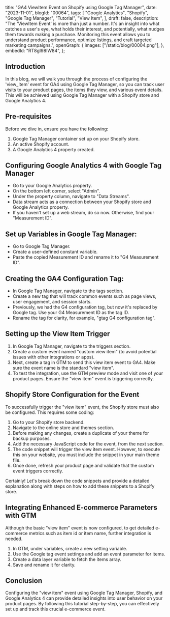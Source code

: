  title: "GA4 ViewItem Event on Shopify using Google Tag Manager",
 date: "2023-11-01",
 blogId: "00064",
 tags: [
  "Google Analytics",
  "Shopify",
  "Google Tag Manager",
  "Tutorial",
  "View Item",
 ],
 draft: false,
 description:
  "The 'ViewItem Event' is more than just a number. It's an insight into what catches a user's eye, what holds their interest, and potentially, what nudges them towards making a purchase. Monitoring this event allows you to understand product performance, optimize listings, and craft targeted marketing campaigns.",
 openGraph: {
  images: ["/static/blog/00004.png"],
 },
 embedId: "RT8gI98IW84",
};

<BlogHeader metadata={metadata} />

## Introduction

In this blog, we will walk you through the process of configuring the 'view_item' event for GA4 using Google Tag Manager, so you can track user visits to your product pages, the items they view, and various event details. This will be achieved using Google Tag Manager with a Shopify store and Google Analytics 4.

<YoutubeEmbed embedId={metadata.embedId} />

## Pre-requisites

Before we dive in, ensure you have the following:

1. Google Tag Manager container set up on your Shopify store.
2. An active Shopify account.
3. A Google Analytics 4 property created.

## Configuring Google Analytics 4 with Google Tag Manager

- Go to your Google Analytics property.
- On the bottom left corner, select "Admin".
- Under the property column, navigate to "Data Streams".
- Data stream acts as a connection between your Shopify store and Google Analytics property.
- If you haven't set up a web stream, do so now. Otherwise, find your "Measurement ID".

<Note
 title='Tip'
 content='The Measurement ID is crucial for configuring GA4 in Google Tag Manager. Make sure to copy it.'
/>

## Set up Variables in Google Tag Manager:

- Go to Google Tag Manager.
- Create a user-defined constant variable.
- Paste the copied Measurement ID and rename it to "G4 Measurement ID".

## Creating the GA4 Configuration Tag:

- In Google Tag Manager, navigate to the tags section.
- Create a new tag that will track common events such as page views, user engagement, and session starts.
- Previously, we had the G4 configuration tag, but now it's replaced by Google tag. Use your G4 Measurement ID as the tag ID.
- Rename the tag for clarity, for example, "gtag G4 configuration tag".

## Setting up the View Item Trigger

1. In Google Tag Manager, navigate to the triggers section.
2. Create a custom event named "custom view item" (to avoid potential issues with other integrations or apps).
3. Next, create a tag in GTM to send this view item event to GA4. Make sure the event name is the standard "view item".
4. To test the integration, use the GTM preview mode and visit one of your product pages. Ensure the "view item" event is triggering correctly.

## Shopify Store Configuration for the Event

To successfully trigger the "view item" event, the Shopify store must also be configured. This requires some coding:

1. Go to your Shopify store backend.
2. Navigate to the online store and themes section.
3. Before making any changes, create a duplicate of your theme for backup purposes.
4. Add the necessary JavaScript code for the event, from the next section.
5. The code snippet will trigger the view item event. However, to execute this on your website, you must include the snippet in your main theme file.
6. Once done, refresh your product page and validate that the custom event triggers correctly.

Certainly! Let's break down the code snippets and provide a detailed explanation along with steps on how to add these snippets to a Shopify store.

<ViewItem />

## Integrating Enhanced E-commerce Parameters with GTM

Although the basic "view item" event is now configured, to get detailed e-commerce metrics such as item id or item name, further integration is needed.

1. In GTM, under variables, create a new setting variable.
2. Use the Google tag event settings and add an event parameter for items.
3. Create a data layer variable to fetch the items array.
4. Save and rename it for clarity.

<Note
 title='Review'
 content="Before implementing, ensure that you've correctly followed each step, double-check your codes, variable names, and ensure that you're seeing the expected results in both GTM and GA4. Proper setup will ensure accurate data tracking and invaluable insights for your e-commerce business."
/>

## Conclusion

Configuring the "view item" event using Google Tag Manager, Shopify, and Google Analytics 4 can provide detailed insights into user behavior on your product pages. By following this tutorial step-by-step, you can effectively set up and track this crucial e-commerce event.

<GiscusComments />
